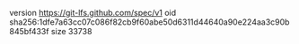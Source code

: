 version https://git-lfs.github.com/spec/v1
oid sha256:1dfe7a63cc07c086f82cb9f60abe50d6311d44640a90e224aa3c90b845bf433f
size 33738
